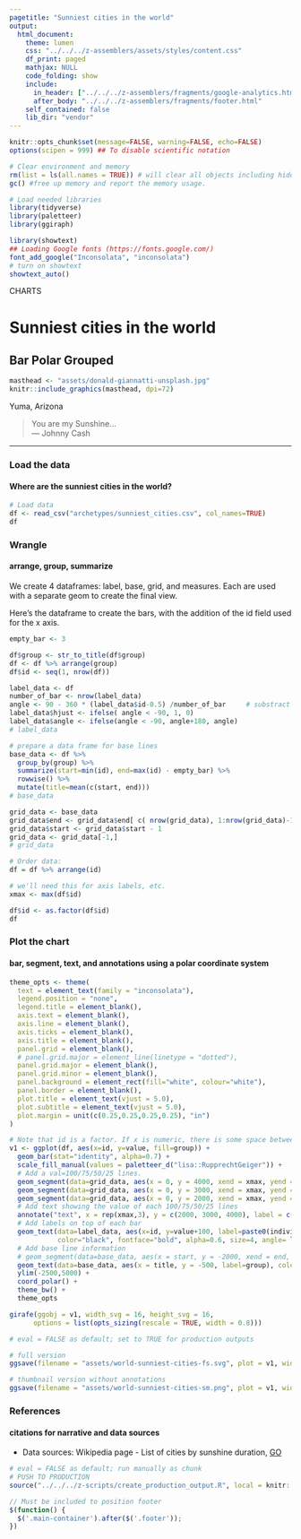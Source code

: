```yaml
---
pagetitle: "Sunniest cities in the world"
output:
  html_document:
    theme: lumen
    css: "../../../z-assemblers/assets/styles/content.css"
    df_print: paged
    mathjax: NULL
    code_folding: show
    include:
      in_header: ["../../../z-assemblers/fragments/google-analytics.html", "../../../z-assemblers/fragments/header.html"]
      after_body: "../../../z-assemblers/fragments/footer.html"
    self_contained: false
    lib_dir: "vendor"
---
```


```r
knitr::opts_chunk$set(message=FALSE, warning=FALSE, echo=FALSE)
options(scipen = 999) ## To disable scientific notation

# Clear environment and memory
rm(list = ls(all.names = TRUE)) # will clear all objects including hidden objects.
gc() #free up memory and report the memory usage.

# Load needed libraries
library(tidyverse)
library(paletteer) 
library(ggiraph)

library(showtext)
## Loading Google fonts (https://fonts.google.com/)
font_add_google("Inconsolata", "inconsolata")
# turn on showtext
showtext_auto()

```

<div class="activity">
CHARTS
</div>

# Sunniest cities in the world
## Bar Polar Grouped

```r

masthead <- "assets/donald-giannatti-unsplash.jpg"
knitr::include_graphics(masthead, dpi=72)

```

<div class="figure-text">Yuma, Arizona</div>


>  You are my Sunshine...\
--- Johnny Cash\

***

### Load the data
#### Where are the sunniest cities in the world?

```r

# Load data
df <- read_csv("archetypes/sunniest_cities.csv", col_names=TRUE)
df

```


### Wrangle
#### arrange, group, summarize

We create 4 dataframes: label, base, grid, and measures.  Each are used with a separate geom to create the final view.  

Here's the dataframe to create the bars, with the addition of the id field used for the x axis.

```r

empty_bar <- 3

df$group <- str_to_title(df$group)
df <- df %>% arrange(group)
df$id <- seq(1, nrow(df))

label_data <- df
number_of_bar <- nrow(label_data)
angle <- 90 - 360 * (label_data$id-0.5) /number_of_bar     # substract 0.5 because the letter must have the angle of the center of the bars. Not extreme right(1) or extreme left (0)
label_data$hjust <- ifelse( angle < -90, 1, 0)
label_data$angle <- ifelse(angle < -90, angle+180, angle)
# label_data

# prepare a data frame for base lines
base_data <- df %>% 
  group_by(group) %>% 
  summarize(start=min(id), end=max(id) - empty_bar) %>% 
  rowwise() %>% 
  mutate(title=mean(c(start, end)))
# base_data

grid_data <- base_data
grid_data$end <- grid_data$end[ c( nrow(grid_data), 1:nrow(grid_data)-1)] + 1
grid_data$start <- grid_data$start - 1
grid_data <- grid_data[-1,]
# grid_data

# Order data:
df = df %>% arrange(id)

# we'll need this for axis labels, etc.
xmax <- max(df$id)

df$id <- as.factor(df$id)
df

```


### Plot the chart
#### bar, segment, text, and annotations using a polar coordinate system

```r

theme_opts <- theme(
  text = element_text(family = "inconsolata"), 
  legend.position = "none",
  legend.title = element_blank(),
  axis.text = element_blank(),
  axis.line = element_blank(),
  axis.ticks = element_blank(),
  axis.title = element_blank(),
  panel.grid = element_blank(),
  # panel.grid.major = element_line(linetype = "dotted"),
  panel.grid.major = element_blank(),
  panel.grid.minor = element_blank(),
  panel.background = element_rect(fill="white", colour="white"),
  panel.border = element_blank(),
  plot.title = element_text(vjust = 5.0),
  plot.subtitle = element_text(vjust = 5.0),
  plot.margin = unit(c(0.25,0.25,0.25,0.25), "in")
)

# Note that id is a factor. If x is numeric, there is some space between the first bar
v1 <- ggplot(df, aes(x=id, y=value, fill=group)) +
  geom_bar(stat="identity", alpha=0.7) +
  scale_fill_manual(values = paletteer_d("lisa::RupprechtGeiger")) +
  # Add a val=100/75/50/25 lines.
  geom_segment(data=grid_data, aes(x = 0, y = 4000, xend = xmax, yend = 4000), colour = "white", alpha=0.8, size=0.5 , inherit.aes = FALSE ) +
  geom_segment(data=grid_data, aes(x = 0, y = 3000, xend = xmax, yend = 3000), colour = "white", alpha=0.8, size=0.5 , inherit.aes = FALSE ) +
  geom_segment(data=grid_data, aes(x = 0, y = 2000, xend = xmax, yend = 2000), colour = "white", alpha=0.8, size=0.5 , inherit.aes = FALSE ) +
  # Add text showing the value of each 100/75/50/25 lines
  annotate("text", x = rep(xmax,3), y = c(2000, 3000, 4000), label = c("2000 hrs", "3000 hrs", "4000 hrs") , color="black", size=3 , angle=0, fontface="bold", hjust = 0.5, family = "inconsolata") +
  # Add labels on top of each bar
  geom_text(data=label_data, aes(x=id, y=value+100, label=paste0(individual,": ", round(value,digits=0)), hjust=hjust), 
            color="black", fontface="bold", alpha=0.6, size=4, angle= label_data$angle, inherit.aes = FALSE, family = "inconsolata" ) +
  # Add base line information
  # geom_segment(data=base_data, aes(x = start, y = -2000, xend = end, yend = -2000), colour = "black", alpha=0.8, size=0.6 , inherit.aes = FALSE )  +
  geom_text(data=base_data, aes(x = title, y = -500, label=group), colour = "black", alpha=0.8, size=4, fontface="bold", inherit.aes = FALSE, family = "inconsolata") +
  ylim(-2500,5000) +
  coord_polar() +   
  theme_bw() +
  theme_opts

girafe(ggobj = v1, width_svg = 16, height_svg = 16,
      options = list(opts_sizing(rescale = TRUE, width = 0.8)))


```



```r

# eval = FALSE as default; set to TRUE for production outputs

# full version
ggsave(filename = "assets/world-sunniest-cities-fs.svg", plot = v1, width=1280/72, height=720/72)

# thumbnail version without annotations
ggsave(filename = "assets/world-sunniest-cities-sm.png", plot = v1, width=4, height=2.25)

```


### References
#### citations for narrative and data sources

* Data sources: Wikipedia page - List of cities by sunshine duration, [GO](https://en.wikipedia.org/wiki/List_of_cities_by_sunshine_duration){target="_blank"}


```r

# eval = FALSE as default; run manually as chunk
# PUSH TO PRODUCTION
source("../../../z-scripts/create_production_output.R", local = knitr::knit_global())

```


```js

// Must be included to position footer
$(function() {
  $('.main-container').after($('.footer'));
})

```
